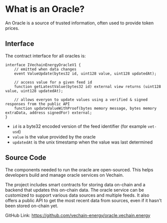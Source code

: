 # What is an Oracle?

An Oracle is a source of trusted information, often used to provide token prices.


## Interface

The contract interface for all oracles is:

```solidity
interface IVechainEnergyOracleV1 {
    // emitted when data changes
    event ValueUpdate(bytes32 id, uint128 value, uint128 updatedAt);

    // access value for a given feed id
    function getLatestValue(bytes32 id) external view returns (uint128 value, uint128 updatedAt);

    // allows everyon to update values using a verified & signed responses from the public API
    function updateValueWithProof(bytes memory message, bytes memory extraData, address signedFor) external;
}
```

* `id` is a byte32 encoded version of the feed identifier (for example `vet-usd`)
* `value` is the value provided by the oracle
* `updatedAt` is the unix timestamp when the value was last determined


## Source Code

The components needed to run the oracle are open-sourced. This helps developers build and manage oracle services on Vechain.

The project includes smart contracts for storing data on-chain and a backend that updates this on-chain data. The oracle service can be customized to support various data sources and multiple feeds. It also offers a public API to get the most recent data from sources, even if it hasn't been stored on-chain yet.

GitHub Link: https://github.com/vechain-energy/oracle.vechain.energy
